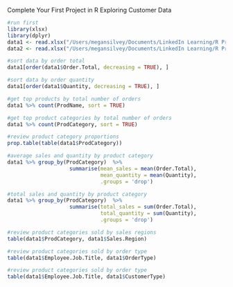 Complete Your First Project in R
Exploring Customer Data

```r
#run first
library(xlsx)
library(dplyr)
data1 <- read.xlsx("/Users/megansilvey/Documents/LinkedIn Learning/R Project Course/Red30 Tech Sales.xlsx",1)
data2 <- read.xlsx("/Users/megansilvey/Documents/LinkedIn Learning/R Project Course/Red30 Tech Customers.xlsx",1)
```

```r
#sort data by order total
data1[order(data1$Order.Total, decreasing = TRUE), ]
```


```r
#sort data by order quantity
data1[order(data1$Quantity, decreasing = TRUE), ]
```

```r
#get top products by total number of orders
data1 %>% count(ProdName, sort = TRUE)
```


```r
#get top product categories by total number of orders
data1 %>% count(ProdCategory, sort = TRUE)
```


```r
#review product category proportions
prop.table(table(data1$ProdCategory))
```

```r
#average sales and quantity by product category
data1 %>% group_by(ProdCategory)  %>%
                    summarise(mean_sales = mean(Order.Total), 
                              mean_quantity = mean(Quantity), 
                              .groups = 'drop')
```

```r
#total sales and quantity by product category
data1 %>% group_by(ProdCategory)  %>%
                    summarise(total_sales = sum(Order.Total), 
                              total_quantity = sum(Quantity), 
                              .groups = 'drop')
```

```r
#review product categories sold by sales regions
table(data1$ProdCategory, data1$Sales.Region)
```

```r
#review product categories sold by order type
table(data1$Employee.Job.Title, data1$OrderType)
```

```r
#review product categories sold by order type
table(data1$Employee.Job.Title, data1$CustomerType)
```


